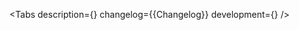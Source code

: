 

<Meta of={Stories} />

<ComponentHeader
    name='SegmentedControl'
    design='https://www.figma.com/file/cdNnkh2QdxuvYLrBm4cubM/Web-%3A%3A-Core-Default-Components?type=design&node-id=85071%3A105992&mode=design&t=Itgzojk9BOtPqYkS-1'
    children='Используется для переключения или фильтрации контента.'
/>

<Tabs
    description={<Description />}
    changelog={<Markdown>{Changelog}</Markdown>}
    development={<Development />}
/>
